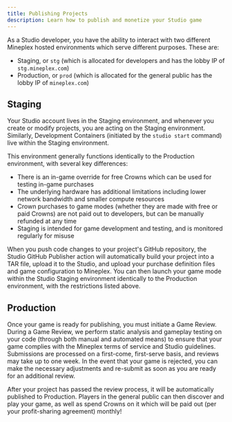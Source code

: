 ```yaml
---
title: Publishing Projects
description: Learn how to publish and monetize your Studio game
---
```


As a Studio developer, you have the ability to interact with two different Mineplex hosted environments which serve different purposes. These are:
- Staging, or `stg` (which is allocated for developers and has the lobby IP of `stg.mineplex.com`)
- Production, or `prod` (which is allocated for the general public has the lobby IP of `mineplex.com`)

## Staging
Your Studio account lives in the Staging environment, and whenever you create or modify projects, you are acting on the Staging environment. Similarly, Development Containers (initiated by the `studio start` command) live within the Staging environment.

This environment generally functions identically to the Production environment, with several key differences:
- There is an in-game override for free Crowns which can be used for testing in-game purchases
- The underlying hardware has additional limitations including lower network bandwidth and smaller compute resources
- Crown purchases to game modes (whether they are made with free or paid Crowns) are not paid out to developers, but can be manually refunded at any time
- Staging is intended for game development and testing, and is monitored regularly for misuse

When you push code changes to your project's GitHub repository, the Studio GitHub Publisher action will automatically build your project into a TAR file, upload it to the Studio, and upload your purchase definition files and game configuration to Mineplex. You can then launch your game mode within the Studio Staging environment identically to the Production environment, with the restrictions listed above.

## Production
Once your game is ready for publishing, you must initiate a Game Review. During a Game Review, we perform static analysis and gameplay testing on your code (through both manual and automated means) to ensure that your game complies with the Mineplex terms of service and Studio guidelines. Submissions are processed on a first-come, first-serve basis, and reviews may take up to one week. In the event that your game is rejected, you can make the necessary adjustments and re-submit as soon as you are ready for an additional review.

After your project has passed the review process, it will be automatically published to Production. Players in the general public can then discover and play your game, as well as spend Crowns on it which will be paid out (per your profit-sharing agreement) monthly!
